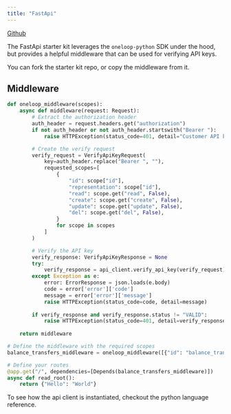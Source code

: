 ```yaml
---
title: "FastApi"
---
```


<Icon icon="github" iconType="solid" color="#000000" /> [Github](https://github.com/oneloop-starter-kits/oneloop-python-fastapi-starter-kit)

The FastApi starter kit leverages the `oneloop-python` SDK under the hood, but provides a helpful middleware that can be used for verifying API keys.

You can fork the starter kit repo, or copy the middleware from it.

## Middleware

```python
def oneloop_middleware(scopes):
    async def middleware(request: Request):
        # Extract the authorization header
        auth_header = request.headers.get("authorization")
        if not auth_header or not auth_header.startswith("Bearer "):
            raise HTTPException(status_code=401, detail="Customer API key is missing")

        # Create the verify request
        verify_request = VerifyApiKeyRequest(
            key=auth_header.replace("Bearer ", ""),
            requested_scopes=[
                {
                    "id": scope["id"],
                    "representation": scope["id"],
                    "read": scope.get("read", False),
                    "create": scope.get("create", False),
                    "update": scope.get("update", False),
                    "del": scope.get("del", False),
                }
                for scope in scopes
            ]
        )

        # Verify the API key
        verify_response: VerifyApiKeyResponse = None
        try:
            verify_response = api_client.verify_api_key(verify_request)
        except Exception as e:
            error: ErrorResponse = json.loads(e.body)
            code = error['error']['code']
            message = error['error']['message']
            raise HTTPException(status_code=code, detail=message)            
        
        if verify_response and verify_response.status != "VALID":
            raise HTTPException(status_code=401, detail=verify_response.status)
        
    return middleware

# Define the middleware with the required scopes
balance_transfers_middleware = oneloop_middleware([{"id": "balance_transfers", "read": True, "create": False}])

# Define your routes
@app.get("/", dependencies=[Depends(balance_transfers_middleware)])
async def read_root():
    return {"Hello": "World"}
```

To see how the api client is instantiated, checkout the python language reference.